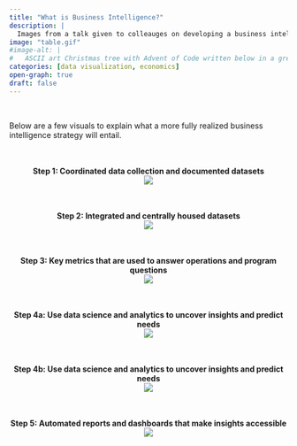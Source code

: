 ```yaml
---
title: "What is Business Intelligence?"
description: |
  Images from a talk given to colleauges on developing a business intelligence strategy.
image: "table.gif"
#image-alt: |
#	ASCII art Christmas tree with Advent of Code written below in a green monospace font.
categories: [data visualization, economics]
open-graph: true
draft: false
---
```


<br> 


Below are a few visuals to explain what a more fully realized business intelligence strategy will entail.

<center>
<br>
<br>
<b> Step 1: Coordinated data collection and documented datasets </b> <br>
![](step1.png){fig-alt="icon of table with metadata fields that read source, title, creator, date, and rights"}

<br>
<br>
<b> Step 2: Integrated and centrally housed datasets</b><br>
![](step2.png){fig-alt="icon of table with metadata fields that read source, title, creator, date, and rights"}

<br>
<br>
<b> Step 3: Key metrics that are used to answer operations and program questions </b><br>
![](step3.png){fig-alt="icon of table with metadata fields that read source, title, creator, date, and rights"}

<br>
<br>
<b> Step 4a: Use data science and analytics to uncover insights and predict needs </b><br>
![](step4.png){fig-alt="icon of table with metadata fields that read source, title, creator, date, and rights"}

<br>
<br>
<b> Step 4b: Use data science and analytics to uncover insights and predict needs</b><br>
![](step5.png){fig-alt="icon of table with metadata fields that read source, title, creator, date, and rights"}

<br>
<br>
<b> Step 5: Automated reports and dashboards that make insights accessible </b><br>
![](step6.png){fig-alt="icon of table with metadata fields that read source, title, creator, date, and rights"}
</center>
